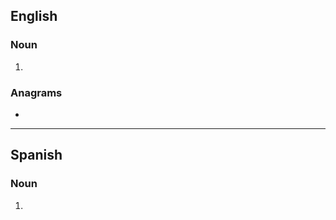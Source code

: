 ==English==

===Noun===
{{head|en|noun plural form}}

# {{plural of|blooper|lang=en}}

===Anagrams===
* {{anagrams|en|proboles}}

----

==Spanish==

===Noun===
{{head|es|noun form|g=m-p}}

# {{plural of|blooper|lang=es}}